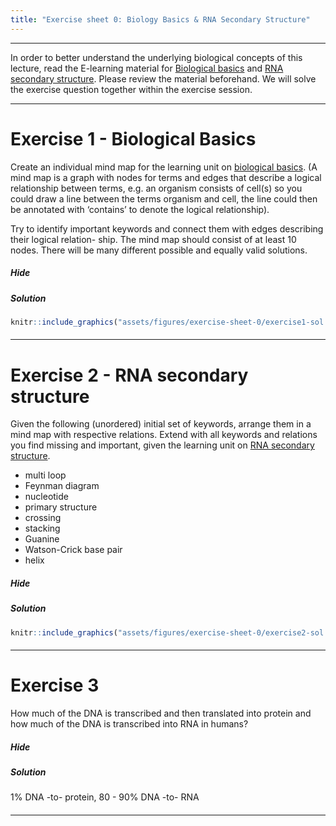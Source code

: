 ```yaml
---
title: "Exercise sheet 0: Biology Basics & RNA Secondary Structure"
---
```


---------------------------------

In order to better understand the underlying biological concepts of this lecture, read the E-learning
material for [Biological basics]() and [RNA secondary structure](). Please review the material beforehand.
We will solve the exercise question together within the exercise session.

---------------------------------

# Exercise 1 - Biological Basics

::: {.question data-latex=""}

Create an individual mind map for the learning unit on [biological basics](). (A mind map is a graph
with nodes for terms and edges that describe a logical relationship between terms, e.g. an organism
consists of cell(s) so you could draw a line between the terms organism and cell, the line could then
be annotated with ‘contains’ to denote the logical relationship).

Try to identify important keywords and connect them with edges describing their logical relation-
ship. The mind map should consist of at least 10 nodes. There will be many different possible and
equally valid solutions.

:::


#### {.tabset}

##### Hide

##### Solution

::: {.answer data-latex=""}

```r
knitr::include_graphics("assets/figures/exercise-sheet-0/exercise1-sol.jpeg")
```

:::

#### {-}

---------------------------------

# Exercise 2 - RNA secondary structure

::: {.question data-latex=""}

Given the following (unordered) initial set of keywords, arrange them in a mind map with respective
relations. Extend with all keywords and relations you find missing and important, given the learning
unit on [RNA secondary structure]().

- multi loop
- Feynman diagram
- nucleotide
- primary structure
- crossing
- stacking
- Guanine
- Watson-Crick base pair
- helix

:::

#### {.tabset}

##### Hide

##### Solution

::: {.answer data-latex=""}

```r
knitr::include_graphics("assets/figures/exercise-sheet-0/exercise2-sol.jpeg")
```

:::

#### {-}

---------------------------------

# Exercise 3


::: {.question data-latex=""}

How much of the DNA is transcribed and then translated into protein and how much of the DNA
is transcribed into RNA in humans?

:::

#### {.tabset}

##### Hide

##### Solution

::: {.answer data-latex=""}

1% DNA -to- protein, 80 - 90% DNA -to- RNA

:::

#### {-}

-------------------------------------------
